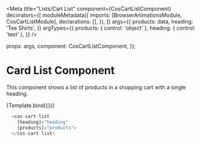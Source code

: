 


<Meta
  title="Lists/Cart List"
  component={CosCartListComponent}
  decorators={[
    moduleMetadata({
      imports: [BrowserAnimationsModule, CosCartListModule],
      declarations: [],
    }),
  ]}
  args={{
    products: data,
    heading: 'Tee Shirts',
  }}
  argTypes={{
    products: { control: 'object' },
    heading: { control: 'text' },
  }}
/>

  props: args,
  component: CosCartListComponent,
});

# Card List Component

This component shows a list of products in a shopping cart with a single heading.

<Canvas>
  <Story name="Primary">{Template.bind({})}</Story>
</Canvas>

```js
  <cos-cart-list
    [heading]="heading"
    [products]="products">
  </cos-cart-list>
```

<ArgsTable of={CosCartListComponent} />

